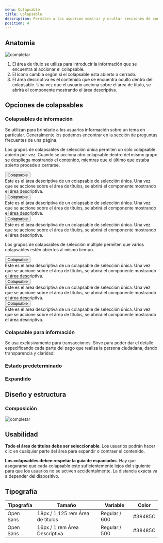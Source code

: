 ```yaml
---
menu: Colapsable
title: Colapsable
description: Permiten a los usuarios mostrar y ocultar secciones de contenido relacionado en una página.
position: 4
---
```


## Anatomía

![completar](/componentes/colapsable/anatomia.svg)

1. El área de título se utiliza para introducir la información que se encuentra al accionar el colapsable.
2. El ícono cambia según si el colapsable esta abierto o cerrado.
3. El área descriptiva es el contenido que se encuentra oculto dentro del colapsable. Una vez que el usuario acciona sobre el área de título, se abrirá el componente mostrando el área descriptiva.

## Opciones de colapsables

### Colapsables de información

Se utilizan para brindarle a los usuarios información sobre un tema en particular. Generalmente los podemos encontrar en la sección de preguntas frecuentes de una página. 

Los grupos de colapsables de selección única permiten un solo colapsable abierto por vez. Cuando se acciona otro colapsable dentro del mismo grupo se despliega mostrando el contenido, mientras que el último que estaba abierto procede a cerrarse.
<!-- codigo -->

<div id="accordion">
  <div className="accordion-wrapper">
    <div className="accordion" id="accordionExample">
      <div className="card">
        <button className="card-header collapsed card-link" data-toggle="collapse" data-target="#collapseOne">
          Colapsable
        </button>
        <div id="collapseOne" className="collapse" data-parent="#accordion">
          <div className="card-body">
            Este es el área descriptiva de un colapsable de selección única. Una vez que se accione sobre el área de
            títulos, se abrirá el componente mostrando el área descriptiva.
          </div>
        </div>
      </div>
      <div className="card">
        <button className="card-header collapsed card-link" data-toggle="collapse" data-target="#collapseTwo">
          Colapsable
        </button>
        <div id="collapseTwo" className="collapse" data-parent="#accordion">
          <div className="card-body">
            Este es el área descriptiva de un colapsable de selección única. Una vez que se accione sobre el área de
            títulos, se abrirá el componente mostrando el área descriptiva.
          </div>
        </div>
      </div>
      <div className="card">
        <button className="card-header collapsed card-link" data-toggle="collapse" data-target="#collapseThree">
          Colapsable
        </button>
        <div id="collapseThree" className="collapse" data-parent="#accordion">
          <div className="card-body">
            Este es el área descriptiva de un colapsable de selección única. Una vez que se accione sobre el área de
            títulos, se abrirá el componente mostrando el área descriptiva.
          </div>
        </div>
      </div>
    </div>
  </div>
</div>


Los grupos de colapsables de selección múltiple permiten que varios colapsables estén abiertos al mismo tiempo.

<!-- codigo -->

<div className="accordion-wrapper">
  <div className="accordion" id="accordionExample">
    <div className="card">
      <button className="card-header collapsed card-link" data-toggle="collapse" data-target="#collapseFour">
        Colapsable
      </button>
      <div id="collapseFour" className="collapse" data-parent="#accordion">
        <div className="card-body">
          Este es el área descriptiva de un colapsable de selección única. Una vez que se accione sobre el área de
          títulos, se abrirá el componente mostrando el área descriptiva.
        </div>
      </div>
    </div>
    <div className="card">
      <button className="card-header collapsed card-link" data-toggle="collapse" data-target="#collapseFive">
        Colapsable
      </button>
      <div id="collapseFive" className="collapse" data-parent="#accordion">
        <div className="card-body">
          Este es el área descriptiva de un colapsable de selección única. Una vez que se accione sobre el área de
          títulos, se abrirá el componente mostrando el área descriptiva.
        </div>
      </div>
    </div>
    <div className="card">
      <button className="card-header collapsed card-link" data-toggle="collapse" data-target="#collapseSix">
        Colapsable
      </button>
      <div id="collapseSix" className="collapse" data-parent="#accordion">
        <div className="card-body">
          Este es el área descriptiva de un colapsable de selección única. Una vez que se accione sobre el área de
          títulos, se abrirá el componente mostrando el área descriptiva.
        </div>
      </div>
    </div>
  </div>
</div>

### Colapsable para información

Se usa exclusivamente para transacciones. Sirve para poder dar el detalle especificando cada parte del pago que realiza la persona ciudadana, dando transparencia y claridad.

### Estado predeterminado

### Expandido

## Diseño y estructura

### Composición

![completar](/componentes/colapsable/composicion.svg)

## Usabilidad

**Todo el área de títulos debe ser seleccionable**. Los usuarios podrán hacer clic en cualquier parte del área para expandir o contraer el contenido.

**Los colapsables deben respetar la guía de espaciados**. Hay que asegurarse que cada colapsable este suficientemente lejos del siguiente para que los usuarios no se activen accidentalmente. La distancia exacta va a depender del dispositivo.

## Tipografía

| Tipografía | Tamaño                           | Variable      | Color   |
| ---------- | -------------------------------- | ------------- | ------- |
| Open Sans  | 18px / 1,125 rem Área de títulos | Regular / 600 | #38485C |
| Open Sans  | 16px / 1 rem Área Descriptiva    | Regular / 500 | #38485C |
